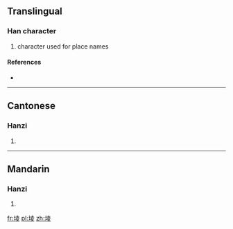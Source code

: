 ==Translingual==

===Han character===
{{Han char|rn=32|rad=土|as=08|sn=11|four=4414<sub>7</sub>|canj=土土金水 (GGCE)}}

# character used for place names

====References====
* {{Han ref|kx=0232.181|hdz=10449.020|uh=580E|ud=22542|bh=D4C2|bd=54466}}

----

==Cantonese==

===Hanzi===
{{yue-hanzi|jyut=|y=ling4}}

# {{defn|lang=yue|sort=土08}}

----

==Mandarin==

===Hanzi===
{{cmn-hanzi|pin=[[lèng]] ([[leng4]])|wg=leng<sup>4</sup>}}

# {{defn|lang=cmn|sort=土08}}

[[fr:堎]]
[[pl:堎]]
[[zh:堎]]